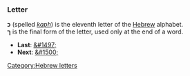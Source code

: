 ===Letter===
'''&#1499;''' (spelled ''[[kaph]]'') is the eleventh letter of the [[Hebrew]] alphabet.<br>
'''&#1498;''' is the final form of the letter, used only at the end of a word.

* '''Last''': [[&#1497;]]
* '''Next''': [[&#1500;]]

[[Category:Hebrew letters]]